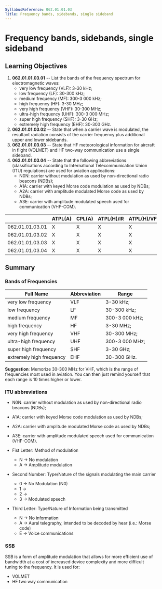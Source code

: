 ```yaml
---
SyllabusReference: 062.01.01.03
Title: Frequency bands, sidebands, single sideband
---
```


# Frequency bands, sidebands, single sideband

## Learning Objectives

1.  **062.01.01.03.01** -- List the bands of the frequency spectrum for
    electromagnetic waves:
    - very low frequency (VLF): 3-30 kHz;
    - low frequency (LF): 30-300 kHz;
    - medium frequency (MF): 300-3 000 kHz;
    - high frequency (HF): 3-30 MHz;
    - very high frequency (VHF): 30-300 MHz;
    - ultra-high frequency (UHF): 300-3 000 MHz;
    - super high frequency (SHF): 3-30 GHz;
    - extremely high frequency (EHF): 30-300 GHz.
2.  **062.01.01.03.02** -- State that when a carrier wave is modulated, the
    resultant radiation consists of the carrier frequency plus additional upper
    and lower sidebands.
3.  **062.01.01.03.03** -- State that HF meteorological information for aircraft
    in flight (VOLMET) and HF two-way communication use a single sideband.
4.  **062.01.01.03.04** -- State that the following abbreviations
    (classifications according to International Telecommunication Union (ITU)
    regulations) are used for aviation applications:
    - N0N: carrier without modulation as used by non-directional radio beacons
      (NDBs);
    - A1A: carrier with keyed Morse code modulation as used by NDBs;
    - A2A: carrier with amplitude modulated Morse code as used by NDBs;
    - A3E: carrier with amplitude modulated speech used for communication
      (VHF-COM).

|                 | ATPL(A) | CPL(A) | ATPL(H)/IR | ATPL(H)/VFR | CPL(H) | IR  | CBIR(A) |
| --------------- | ------- | ------ | ---------- | ----------- | ------ | --- | ------- |
| 062.01.01.03.01 | X       | X      | X          | X           | X      | X   |         |
| 062.01.01.03.02 | X       | X      | X          | X           | X      | X   |         |
| 062.01.01.03.03 | X       | X      | X          | X           | X      | X   |         |
| 062.01.01.03.04 | X       | X      | X          | X           | X      | X   |         |

## Summary

### Bands of Frequencies

| Full Name                | Abbreviation | Range          |
| ------------------------ | ------------ | -------------- |
| very low frequency       | VLF          | 3-30 kHz;      |
| low frequency            | LF           | 30-300 kHz;    |
| medium frequency         | MF           | 300-3 000 kHz; |
| high frequency           | HF           | 3-30 MHz;      |
| very high frequency      | VHF          | 30-300 MHz;    |
| ultra-high frequency     | UHF          | 300-3 000 MHz; |
| super high frequency     | SHF          | 3-30 GHz;      |
| extremely high frequency | EHF          | 30-300 GHz.    |

**Suggestion**: Memorize 30-300 MHz for VHF, which is the range of frequencies
most used in aviation. You can then just remind yourself that each range is 10
times higher or lower.

### ITU abbreviations

- N0N: carrier without modulation as used by non-directional radio beacons
  (NDBs);

- A1A: carrier with keyed Morse code modulation as used by NDBs;

- A2A: carrier with amplitude modulated Morse code as used by NDBs;

- A3E: carrier with amplitude modulated speech used for communication (VHF-COM).

- Fist Letter: Method of modulation

  - N -> No modulation
  - A -> Amplitude modulation

- Second Number: Type/Nature of the signals modulating the main carrier

  - 0 -> No Modulation (N0)
  - 1 ->
  - 2 ->
  - 3 -> Modulated speech

- Third Letter: Type/Nature of Information being transmitted
  - N -> No information
  - A -> Aural telegraphy, intended to be decoded by hear (i.e.: Morse code)
  - E -> Voice communications

### SSB

SSB is a form of amplitude modulation that allows for more efficient use of
bandwidth at a cost of increased device complexity and more difficult tuning to
the frequency. It is used for:

- VOLMET
- HF two way communication
